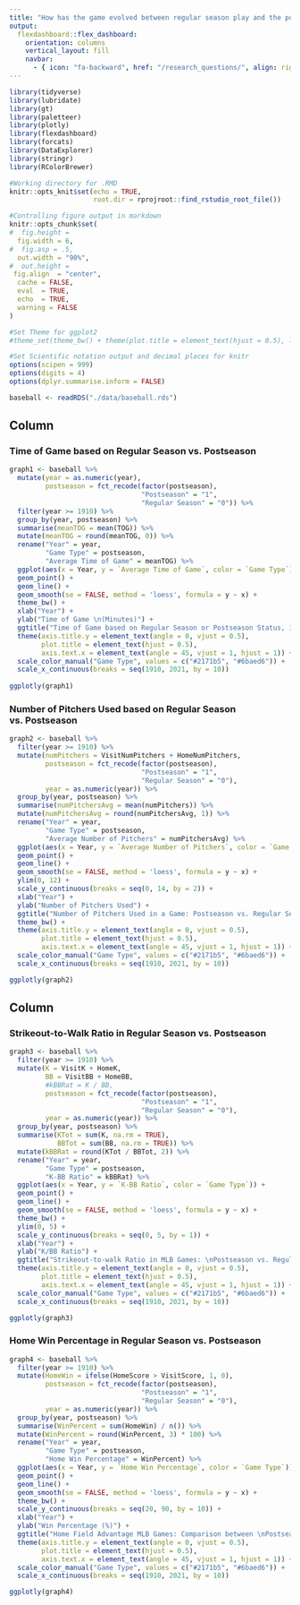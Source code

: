```yaml
---
title: "How has the game evolved between regular season play and the postseason?"
output: 
  flexdashboard::flex_dashboard:
    orientation: columns
    vertical_layout: fill
    navbar:
      - { icon: "fa-backward", href: "/research_questions/", align: right }
---
```


```r
library(tidyverse)
library(lubridate)
library(gt)
library(paletteer)
library(plotly)
library(flexdashboard)
library(forcats)
library(DataExplorer)
library(stringr)
library(RColorBrewer)

#Working directory for .RMD
knitr::opts_knit$set(echo = TRUE,
                     root.dir = rprojroot::find_rstudio_root_file())

#Controlling figure output in markdown
knitr::opts_chunk$set(
#  fig.height =   
  fig.width = 6,
#  fig.asp = .5,
  out.width = "90%",
#  out.height = 
 fig.align  = "center",
  cache = FALSE,
  eval  = TRUE,
  echo  = TRUE,
  warning = FALSE
)

#Set Theme for ggplot2
#theme_set(theme_bw() + theme(plot.title = element_text(hjust = 0.5), legend.position = "bottom"))

#Set Scientific notation output and decimal places for knitr
options(scipen = 999)
options(digits = 4)
options(dplyr.summarise.inform = FALSE)

```

```r

baseball <- readRDS("./data/baseball.rds")

```

Column {data-width=500}
-----------------------------------------------------------------------

### Time of Game based on Regular Season vs. Postseason

```r

graph1 <- baseball %>%
  mutate(year = as.numeric(year),
         postseason = fct_recode(factor(postseason),
                                 "Postseason" = "1",
                                 "Regular Season" = "0")) %>%
  filter(year >= 1910) %>%
  group_by(year, postseason) %>%
  summarise(meanTOG = mean(TOG)) %>%
  mutate(meanTOG = round(meanTOG, 0)) %>%
  rename("Year" = year,
         "Game Type" = postseason,
         "Average Time of Game" = meanTOG) %>% 
  ggplot(aes(x = Year, y = `Average Time of Game`, color = `Game Type`)) +
  geom_point() +
  geom_line() + 
  geom_smooth(se = FALSE, method = 'loess', formula = y ~ x) +
  theme_bw() +
  xlab("Year") +
  ylab("Time of Game \n(Minutes)") +
  ggtitle("Time of Game based on Regular Season or Postseason Status, 1910-2021") +
  theme(axis.title.y = element_text(angle = 0, vjust = 0.5),
        plot.title = element_text(hjust = 0.5),
        axis.text.x = element_text(angle = 45, vjust = 1, hjust = 1)) +
  scale_color_manual("Game Type", values = c("#2171b5", "#6baed6")) +
  scale_x_continuous(breaks = seq(1910, 2021, by = 10))
  
ggplotly(graph1)

```

### Number of Pitchers Used based on Regular Season vs. Postseason

```r

graph2 <- baseball %>%
  filter(year >= 1910) %>%
  mutate(numPitchers = VisitNumPitchers + HomeNumPitchers,
         postseason = fct_recode(factor(postseason),
                                 "Postseason" = "1",
                                 "Regular Season" = "0"),
         year = as.numeric(year)) %>%
  group_by(year, postseason) %>%
  summarise(numPitchersAvg = mean(numPitchers)) %>%
  mutate(numPitchersAvg = round(numPitchersAvg, 1)) %>%
  rename("Year" = year,
         "Game Type" = postseason,
         "Average Number of Pitchers" = numPitchersAvg) %>%
  ggplot(aes(x = Year, y = `Average Number of Pitchers`, color = `Game Type`)) +
  geom_point() +
  geom_line() +
  geom_smooth(se = FALSE, method = 'loess', formula = y ~ x) +
  ylim(0, 12) +
  scale_y_continuous(breaks = seq(0, 14, by = 2)) +
  xlab("Year") +
  ylab("Number of Pitchers Used") +
  ggtitle("Number of Pitchers Used in a Game: Postseason vs. Regular Season Comparison, 1910-2021") +
  theme_bw() +
  theme(axis.title.y = element_text(angle = 0, vjust = 0.5),
        plot.title = element_text(hjust = 0.5),
        axis.text.x = element_text(angle = 45, vjust = 1, hjust = 1)) +
  scale_color_manual("Game Type", values = c("#2171b5", "#6baed6")) +
  scale_x_continuous(breaks = seq(1910, 2021, by = 10))

ggplotly(graph2)

```


Column {data-width=500}
-----------------------------------------------------------------------

### Strikeout-to-Walk Ratio in Regular Season vs. Postseason

```r

graph3 <- baseball %>%
  filter(year >= 1910) %>%
  mutate(K = VisitK + HomeK,
         BB = VisitBB + HomeBB,
         #kBBRat = K / BB,
         postseason = fct_recode(factor(postseason),
                                 "Postseason" = "1",
                                 "Regular Season" = "0"),
         year = as.numeric(year)) %>%
  group_by(year, postseason) %>%
  summarise(KTot = sum(K, na.rm = TRUE),
            BBTot = sum(BB, na.rm = TRUE)) %>%
  mutate(kBBRat = round(KTot / BBTot, 2)) %>%
  rename("Year" = year,
         "Game Type" = postseason,
         "K-BB Ratio" = kBBRat) %>%
  ggplot(aes(x = Year, y = `K-BB Ratio`, color = `Game Type`)) +
  geom_point() +
  geom_line() +
  geom_smooth(se = FALSE, method = 'loess', formula = y ~ x) +
  theme_bw() +
  ylim(0, 5) +
  scale_y_continuous(breaks = seq(0, 5, by = 1)) +
  xlab("Year") +
  ylab("K/BB Ratio") +
  ggtitle("Strikeout-to-walk Ratio in MLB Games: \nPostseason vs. Regular Season Comparison, 1910-2021") +
  theme(axis.title.y = element_text(angle = 0, vjust = 0.5),
        plot.title = element_text(hjust = 0.5),
        axis.text.x = element_text(angle = 45, vjust = 1, hjust = 1)) +
  scale_color_manual("Game Type", values = c("#2171b5", "#6baed6")) +
  scale_x_continuous(breaks = seq(1910, 2021, by = 10))

ggplotly(graph3)

```

### Home Win Percentage in Regular Season vs. Postseason

```r

graph4 <- baseball %>%
  filter(year >= 1910) %>%
  mutate(HomeWin = ifelse(HomeScore > VisitScore, 1, 0),
         postseason = fct_recode(factor(postseason),
                                 "Postseason" = "1",
                                 "Regular Season" = "0"),
         year = as.numeric(year)) %>%
  group_by(year, postseason) %>%
  summarise(WinPercent = sum(HomeWin) / n()) %>%
  mutate(WinPercent = round(WinPercent, 3) * 100) %>%
  rename("Year" = year,
         "Game Type" = postseason,
         "Home Win Percentage" = WinPercent) %>%
  ggplot(aes(x = Year, y = `Home Win Percentage`, color = `Game Type`)) +
  geom_point() +
  geom_line() +
  geom_smooth(se = FALSE, method = 'loess', formula = y ~ x) +
  theme_bw() +
  scale_y_continuous(breaks = seq(20, 90, by = 10)) +
  xlab("Year") +
  ylab("Win Percentage (%)") +
  ggtitle("Home Field Advantage MLB Games: Comparison between \nPostseason and Regular Season Comparison, 1910-2021") +
  theme(axis.title.y = element_text(angle = 0, vjust = 0.5),
        plot.title = element_text(hjust = 0.5),
        axis.text.x = element_text(angle = 45, vjust = 1, hjust = 1)) +
  scale_color_manual("Game Type", values = c("#2171b5", "#6baed6")) +
  scale_x_continuous(breaks = seq(1910, 2021, by = 10))

ggplotly(graph4)

```
